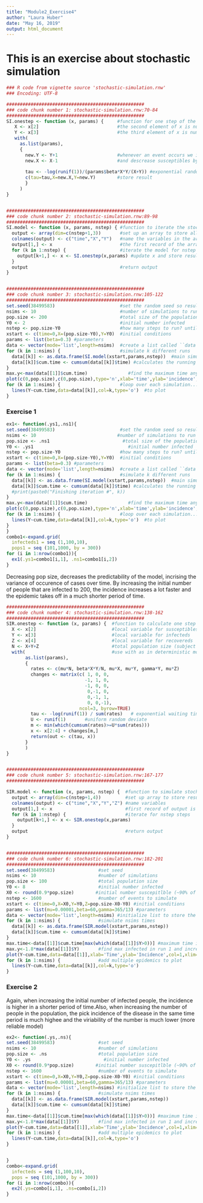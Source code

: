 ```yaml
---
title: "Module2_Exercise4"
author: "Laura Huber"
date: "May 16, 2019"
output: html_document
---
```


# This is an exercise about stochastic simulation


```r

### R code from vignette source 'stochastic-simulation.rnw'
### Encoding: UTF-8

###################################################
### code chunk number 1: stochastic-simulation.rnw:70-84
###################################################
SI.onestep <- function (x, params) {     #function for one step of the stochastic SI epidemic
   X <- x[2]                             #the second element of x is number of susceptibles X
   Y <- x[3]                             #the third element of x is number of infecteds Y
   with(
     as.list(params),
     {
       new.Y <- Y+1                      #whenever an event occurs we increase infecteds by 1...
       new.X <- X-1                      #and descrease susceptibles by 1
       
       tau <- -log(runif(1))/(params$beta*X*Y/(X+Y)) #exponential random time to next event
       c(tau=tau,X=new.X,Y=new.Y)        #store result
       }
     )
}


###################################################
### code chunk number 2: stochastic-simulation.rnw:89-98
###################################################
SI.model <- function (x, params, nstep) { #function to iterate the stochastic SI for nstep events
  output <- array(dim=c(nstep+1,3))       #set up an array to store all the results
  colnames(output) <- c("time","X","Y")   #name the variables in the array
  output[1,] <- x                         #the first record of the array is the initial condition
  for (k in 1:nstep) {                    #iterate the model for nstep events
    output[k+1,] <- x <- SI.onestep(x,params) #update x and store result
  }
  output                                  #return output
}


###################################################
### code chunk number 3: stochastic-simulation.rnw:105-122
###################################################
set.seed(38499583)                        #set the random seed so results are repeatable
nsims <- 10                               #number of simulations to run
pop.size <- 200                           #total size of the population
Y0 <- 2                                   #initial number infected
nstep <- pop.size-Y0                      #how many steps to run? until everyone infected
xstart <- c(time=0,X=(pop.size-Y0),Y=Y0)  #initial conditions
params <- list(beta=0.3) #parameters
data <- vector(mode='list',length=nsims)  #create a list called ``data'' to store all runs
for (k in 1:nsims) {                      #simulate k different runs
  data[[k]] <- as.data.frame(SI.model(xstart,params,nstep))  #main simulation step
  data[[k]]$cum.time <- cumsum(data[[k]]$time) #calculates the running sum of inter-event intervals
}
max.y<-max(data[[1]]$cum.time)               #find the maximum time any simulation ran (to set x axis)
plot(c(0,pop.size),c(0,pop.size),type='n',xlab='time',ylab='incidence',xlim=c(0,max.y)) #set up plot
for (k in 1:nsims) {                      #loop over each simulation...
  lines(Y~cum.time,data=data[[k]],col=k,type='o')  #to plot
}
```

### Exercise 1

```r
ex1<- function(.ys1,.ns1){
set.seed(38499583)                        #set the random seed so results are repeatable
nsims <- 10                              #number of simulations to run
pop.size <- .ns1                           #total size of the population
Y0 <- .ys1                                   #initial number infected
nstep <- pop.size-Y0                      #how many steps to run? until everyone infected
xstart <- c(time=0,X=(pop.size-Y0),Y=Y0)  #initial conditions
params <- list(beta=0.3) #parameters
data <- vector(mode='list',length=nsims)  #create a list called ``data'' to store all runs
for (k in 1:nsims) {                      #simulate k different runs
  data[[k]] <- as.data.frame(SI.model(xstart,params,nstep))  #main simulation step
  data[[k]]$cum.time <- cumsum(data[[k]]$time) #calculates the running sum of inter-event intervals
  #print(paste0("Finishing iteration #", k))
}
max.y<-max(data[[1]]$cum.time)               #find the maximum time any simulation ran (to set x axis)
plot(c(0,pop.size),c(0,pop.size),type='n',xlab='time',ylab='incidence',xlim=c(0,max.y)) #set up plot
for (k in 1:nsims) {                      #loop over each simulation...
  lines(Y~cum.time,data=data[[k]],col=k,type='o')  #to plot
}
}
combo1<-expand.grid(
  infecteds1 = seq (1,100,10),
  pops1 = seq (101,1000, by = 300))
for (i in 1:nrow(combo1)){
  ex1(.ys1=combo1[i,1], .ns1=combo1[i,2])
}

```
Decreasing pop size, decreases the predictability of the model, incrising the variance of occurence of cases over time. 
By increasing the initial number of people that are infected to 200, the incidence increases a lot faster and the  epidemic takes off in a much shorter period of time. 

```r
###################################################
### code chunk number 4: stochastic-simulation.rnw:138-162
###################################################
SIR.onestep <- function (x, params) {  #function to calculate one step of stochastic SIR
  X <- x[2]                            #local variable for susceptibles
  Y <- x[3]                            #local variable for infecteds
  Z <- x[4]                            #local variable for recovereds
  N <- X+Y+Z                           #total population size (subject to demographic change)
  with(                                #use with as in deterministic model to simplify code
       as.list(params), 
       {
         rates <- c(mu*N, beta*X*Y/N, mu*X, mu*Y, gamma*Y, mu*Z)
         changes <- matrix(c( 1, 0, 0,
                             -1, 1, 0,
                             -1, 0, 0,
                              0,-1, 0,
                              0,-1, 1,
                              0, 0,-1),
                           ncol=3, byrow=TRUE)
         tau <- -log(runif(1)) / sum(rates)   # exponential waiting time
         U <- runif(1)       #uniform random deviate
         m <- min(which(cumsum(rates)>=U*sum(rates)))
         x <- x[2:4] + changes[m,]
         return(out <- c(tau, x))
       }
       )
}


###################################################
### code chunk number 5: stochastic-simulation.rnw:167-177
###################################################

SIR.model <- function (x, params, nstep) {  #function to simulate stochastic SIR
  output <- array(dim=c(nstep+1,4))         #set up array to store results
  colnames(output) <- c("time","X","Y","Z") #name variables
  output[1,] <- x                           #first record of output is initial condition
  for (k in 1:nstep) {                      #iterate for nstep steps
    output[k+1,] <- x <- SIR.onestep(x,params)
  }
  output                                    #return output
}


###################################################
### code chunk number 6: stochastic-simulation.rnw:182-201
###################################################
set.seed(38499583)                #set seed
nsims <- 10                       #number of simulations
pop.size <- 100                   #total population size
Y0 <- 8                           #initial number infected
X0 <- round(0.9*pop.size)        #initial number suscepitlble (~90% of population)
nstep <- 1600                     #number of events to simulate
xstart <- c(time=0,X=X0,Y=Y0,Z=pop.size-X0-Y0) #initial conditions
params <- list(mu=0.00001,beta=60,gamma=365/13) #parameters
data <- vector(mode='list',length=nsims) #initialize list to store the output
for (k in 1:nsims) {              #simulate nsims times
  data[[k]] <- as.data.frame(SIR.model(xstart,params,nstep))
  data[[k]]$cum.time <- cumsum(data[[k]]$time)
}
max.time<-data[[1]]$cum.time[max(which(data[[1]]$Y>0))] #maximum time in first simulation
max.y<-1.8*max(data[[1]]$Y)       #find max infected in run 1 and increase by 80% for plot
plot(Y~cum.time,data=data[[1]],xlab='Time',ylab='Incidence',col=1,xlim=c(0,max.time),ylim=c(0,max.y))
for (k in 1:nsims) {              #add multiple epidemics to plot
  lines(Y~cum.time,data=data[[k]],col=k,type='o')
}


```

### Exercise 2
Again, when increasing the initial number of infected people, the incidence is higher in a shorter period of time.Also, when increasing the number of people in the population, the pick incidence of the disease in the same time period is much highee and the viriability of the number is much lower (more reliable model)


```r
ex2<- function(.ys,.ns){
set.seed(38499583)                #set seed
nsims <- 10                       #number of simulations
pop.size <- .ns                   #total population size
Y0 <- .ys                           #initial number infected
X0 <- round(0.9*pop.size)        #initial number suscepitlble (~90% of population)
nstep <- 1600                     #number of events to simulate
xstart <- c(time=0,X=X0,Y=Y0,Z=pop.size-X0-Y0) #initial conditions
params <- list(mu=0.00001,beta=60,gamma=365/13) #parameters
data <- vector(mode='list',length=nsims) #initialize list to store the output
for (k in 1:nsims) {              #simulate nsims times
  data[[k]] <- as.data.frame(SIR.model(xstart,params,nstep))
  data[[k]]$cum.time <- cumsum(data[[k]]$time)
}
max.time<-data[[1]]$cum.time[max(which(data[[1]]$Y>0))] #maximum time in first simulation
max.y<-1.8*max(data[[1]]$Y)       #find max infected in run 1 and increase by 80% for plot
plot(Y~cum.time,data=data[[1]],xlab='Time',ylab='Incidence',col=1,xlim=c(0,max.time),ylim=c(0,max.y))
for (k in 1:nsims) {              #add multiple epidemics to plot
  lines(Y~cum.time,data=data[[k]],col=k,type='o')
}


}
combo<-expand.grid(
  infecteds = seq (1,100,10),
  pops = seq (101,1000, by = 300))
for (i in 1:nrow(combo)){
  ex2(.ys=combo[i,1], .ns=combo[i,2])
}
```
